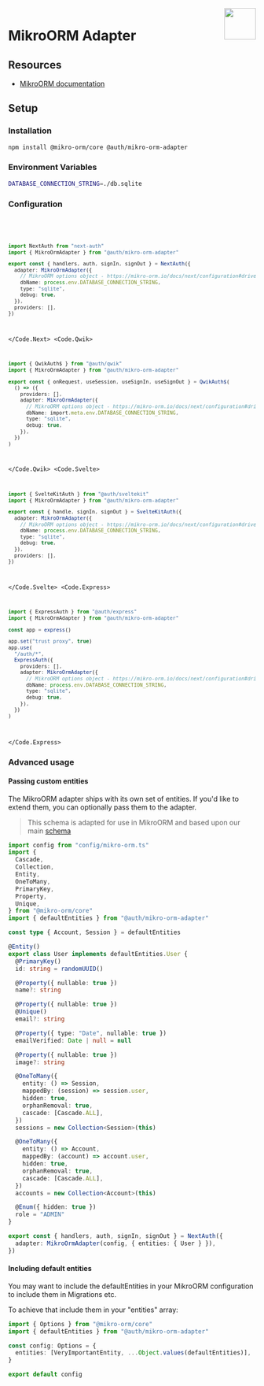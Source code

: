 
<img align="right" src="/img/adapters/mikro-orm.svg" width="64" height="64" />

# MikroORM Adapter

## Resources

- [MikroORM documentation](https://mikro-orm.io/docs/installation)

## Setup

### Installation

```bash npm2yarn
npm install @mikro-orm/core @auth/mikro-orm-adapter
```

### Environment Variables

```sh
DATABASE_CONNECTION_STRING=./db.sqlite
```

### Configuration

<Code>
<Code.Next>

```ts filename="./auth.ts"
import NextAuth from "next-auth"
import { MikroOrmAdapter } from "@auth/mikro-orm-adapter"

export const { handlers, auth, signIn, signOut } = NextAuth({
  adapter: MikroOrmAdapter({
    // MikroORM options object - https://mikro-orm.io/docs/next/configuration#driver
    dbName: process.env.DATABASE_CONNECTION_STRING,
    type: "sqlite",
    debug: true,
  }),
  providers: [],
})
```

</Code.Next>
<Code.Qwik>

```ts filename="/src/routes/plugin@auth.ts"
import { QwikAuth$ } from "@auth/qwik"
import { MikroOrmAdapter } from "@auth/mikro-orm-adapter"

export const { onRequest, useSession, useSignIn, useSignOut } = QwikAuth$(
  () => ({
    providers: [],
    adapter: MikroOrmAdapter({
      // MikroORM options object - https://mikro-orm.io/docs/next/configuration#driver
      dbName: import.meta.env.DATABASE_CONNECTION_STRING,
      type: "sqlite",
      debug: true,
    }),
  })
)
```

</Code.Qwik>
<Code.Svelte>

```ts filename="./src/auth.ts"
import { SvelteKitAuth } from "@auth/sveltekit"
import { MikroOrmAdapter } from "@auth/mikro-orm-adapter"

export const { handle, signIn, signOut } = SvelteKitAuth({
  adapter: MikroOrmAdapter({
    // MikroORM options object - https://mikro-orm.io/docs/next/configuration#driver
    dbName: process.env.DATABASE_CONNECTION_STRING,
    type: "sqlite",
    debug: true,
  }),
  providers: [],
})
```

</Code.Svelte>
<Code.Express>

```ts filename="./src/routes/auth.route.ts"
import { ExpressAuth } from "@auth/express"
import { MikroOrmAdapter } from "@auth/mikro-orm-adapter"

const app = express()

app.set("trust proxy", true)
app.use(
  "/auth/*",
  ExpressAuth({
    providers: [],
    adapter: MikroOrmAdapter({
      // MikroORM options object - https://mikro-orm.io/docs/next/configuration#driver
      dbName: process.env.DATABASE_CONNECTION_STRING,
      type: "sqlite",
      debug: true,
    }),
  })
)
```

</Code.Express>
</Code>

### Advanced usage

#### Passing custom entities

The MikroORM adapter ships with its own set of entities. If you'd like to extend them, you can optionally pass them to the adapter.

> This schema is adapted for use in MikroORM and based upon our main [schema](https://auth.khulnasoft.com/reference/core/adapters#models)

```ts filename="./auth.ts"
import config from "config/mikro-orm.ts"
import {
  Cascade,
  Collection,
  Entity,
  OneToMany,
  PrimaryKey,
  Property,
  Unique,
} from "@mikro-orm/core"
import { defaultEntities } from "@auth/mikro-orm-adapter"

const type { Account, Session } = defaultEntities

@Entity()
export class User implements defaultEntities.User {
  @PrimaryKey()
  id: string = randomUUID()

  @Property({ nullable: true })
  name?: string

  @Property({ nullable: true })
  @Unique()
  email?: string

  @Property({ type: "Date", nullable: true })
  emailVerified: Date | null = null

  @Property({ nullable: true })
  image?: string

  @OneToMany({
    entity: () => Session,
    mappedBy: (session) => session.user,
    hidden: true,
    orphanRemoval: true,
    cascade: [Cascade.ALL],
  })
  sessions = new Collection<Session>(this)

  @OneToMany({
    entity: () => Account,
    mappedBy: (account) => account.user,
    hidden: true,
    orphanRemoval: true,
    cascade: [Cascade.ALL],
  })
  accounts = new Collection<Account>(this)

  @Enum({ hidden: true })
  role = "ADMIN"
}

export const { handlers, auth, signIn, signOut } = NextAuth({
  adapter: MikroOrmAdapter(config, { entities: { User } }),
})
```

#### Including default entities

You may want to include the defaultEntities in your MikroORM configuration to include them in Migrations etc.

To achieve that include them in your "entities" array:

```typescript filename="config/mikro-orm.ts"
import { Options } from "@mikro-orm/core"
import { defaultEntities } from "@auth/mikro-orm-adapter"

const config: Options = {
  entities: [VeryImportantEntity, ...Object.values(defaultEntities)],
}

export default config
```
